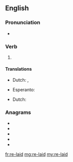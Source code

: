 ==English==

===Pronunciation===
* {{IPA|/ˈrileɪd/|lang=en}}

===Verb===
{{head|en|verb form}}

# {{en-past of|re-lay}}

====Translations====
{{trans-top|Simple past}}
* Dutch: {{t|nl|herlegde}}, {{t|nl|herlegden}}
{{trans-mid}}
* Esperanto: {{t|eo|remetis}}
{{trans-bottom}}

{{trans-top|Past participle}}
* Dutch: {{t|nl|herlegd}}
{{trans-mid}}
{{trans-bottom}}

===Anagrams===
* {{l|en|derail}}
* {{l|en|dialer}}
* {{l|en|laired}}
* {{l|en|railed}}
* {{l|en|redial}}
[[fr:re-laid]]
[[mg:re-laid]]
[[my:re-laid]]